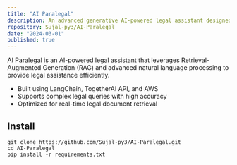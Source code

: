 ```yaml
---
title: "AI Paralegal"
description: An advanced generative AI-powered legal assistant designed to provide expert legal assistance based on the Indian Penal Code (IPC).
repository: Sujal-py3/AI-Paralegal
date: "2024-03-01"
published: true
---
```


AI Paralegal is an AI-powered legal assistant that leverages Retrieval-Augmented Generation (RAG) and advanced natural language processing to provide legal assistance efficiently.

- Built using LangChain, TogetherAI API, and AWS
- Supports complex legal queries with high accuracy
- Optimized for real-time legal document retrieval

## Install

```sh-session
git clone https://github.com/Sujal-py3/AI-Paralegal.git
cd AI-Paralegal
pip install -r requirements.txt
